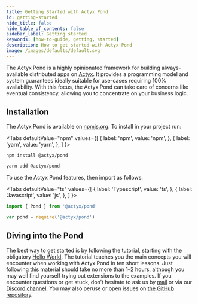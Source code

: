 ```yaml
---
title: Getting Started with Actyx Pond
id: getting-started
hide_title: false
hide_table_of_contents: false
sidebar_label: Getting started
keywords: [how-to-guide, getting, started]
description: How to get started with Actyx Pond
image: /images/defaults/default.svg
---
```


The Actyx Pond is a highly opinionated framework for building always-available distributed apps on [Actyx](../local-development/install-actyx.mdx). It provides a programming model and system guarantees ideally suitable for use-cases requiring 100% availability. With this focus, the Actyx Pond can take care of concerns like eventual consistency, allowing you to concentrate on your business logic.

## Installation

The Actyx Pond is available on [npmjs.org](http://npmjs.com/package/@actyx/pond). To install in your project run:


<Tabs
  defaultValue="npm"
  values={[
    { label: 'npm', value: 'npm', },
    { label: 'yarn', value: 'yarn', },
  ]
}>
<TabItem value="npm">


```bash
npm install @actyx/pond
```

</TabItem>
<TabItem value="yarn">


```bash
yarn add @actyx/pond
```

</TabItem>
</Tabs>


To use the Actyx Pond features, then import as follows:

<Tabs
  defaultValue="ts"
  values={[
    { label: 'Typescript', value: 'ts', },
    { label: 'Javascript', value: 'js', },
  ]
}>
<TabItem value="ts">


```typescript
import { Pond } from '@actyx/pond'
```

</TabItem>
<TabItem value="js">


```javascript
var pond = require('@actyx/pond')
```

</TabItem>
</Tabs>


## Diving into the Pond

The best way to get started is by following the tutorial, starting with the obligatory [Hello World](../actyx-pond/guides/hello-world.mdx).
The tutorial teaches you the main concepts you will encounter when working with Actyx Pond in ten short lessons.
Just following this material should take no more than 1–2 hours, although you may well find yourself trying out extensions to the examples.
If you encounter questions or get stuck, don’t hesitate to ask us by [mail](mailto:developer@actyx.io) or via our [Discord channel](https://discord.gg/262yJhc).
You may also peruse or open issues on [the GitHub repository](https://github.com/actyx/quickstart).
